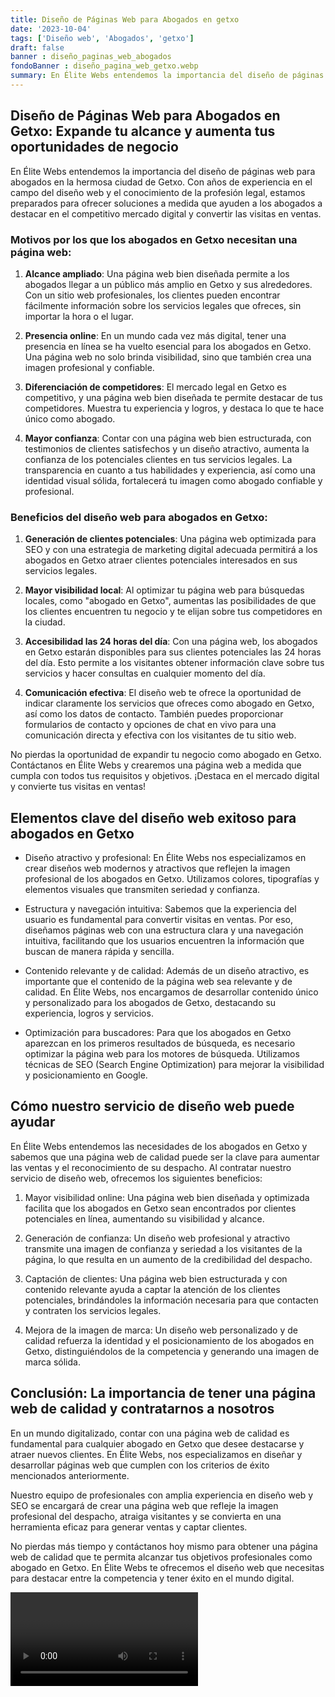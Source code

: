 ```yaml
---
title: Diseño de Páginas Web para Abogados en getxo
date: '2023-10-04'
tags: ['Diseño web', 'Abogados', 'getxo']
draft: false
banner : diseño_paginas_web_abogados
fondoBanner : diseño_pagina_web_getxo.webp
summary: En Élite Webs entendemos la importancia del diseño de páginas web para abogados en la hermosa ciudad de Getxo. Con años de experiencia en el campo del diseño web y el conocimiento de la profesión legal, estamos preparados para ofrecer soluciones a medida que ayuden a los abogados a destacar en el competitivo mercado digital y convertir las visitas en ventas.
---
```


## Diseño de Páginas Web para Abogados en Getxo: Expande tu alcance y aumenta tus oportunidades de negocio

En Élite Webs entendemos la importancia del diseño de páginas web para abogados en la hermosa ciudad de Getxo. Con años de experiencia en el campo del diseño web y el conocimiento de la profesión legal, estamos preparados para ofrecer soluciones a medida que ayuden a los abogados a destacar en el competitivo mercado digital y convertir las visitas en ventas.

### Motivos por los que los abogados en Getxo necesitan una página web:

1. **Alcance ampliado**: Una página web bien diseñada permite a los abogados llegar a un público más amplio en Getxo y sus alrededores. Con un sitio web profesionales, los clientes pueden encontrar fácilmente información sobre los servicios legales que ofreces, sin importar la hora o el lugar.

2. **Presencia online**: En un mundo cada vez más digital, tener una presencia en línea se ha vuelto esencial para los abogados en Getxo. Una página web no solo brinda visibilidad, sino que también crea una imagen profesional y confiable.

3. **Diferenciación de competidores**: El mercado legal en Getxo es competitivo, y una página web bien diseñada te permite destacar de tus competidores. Muestra tu experiencia y logros, y destaca lo que te hace único como abogado.

4. **Mayor confianza**: Contar con una página web bien estructurada, con testimonios de clientes satisfechos y un diseño atractivo, aumenta la confianza de los potenciales clientes en tus servicios legales. La transparencia en cuanto a tus habilidades y experiencia, así como una identidad visual sólida, fortalecerá tu imagen como abogado confiable y profesional.

### Beneficios del diseño web para abogados en Getxo:

1. **Generación de clientes potenciales**: Una página web optimizada para SEO y con una estrategia de marketing digital adecuada permitirá a los abogados en Getxo atraer clientes potenciales interesados en sus servicios legales.

2. **Mayor visibilidad local**: Al optimizar tu página web para búsquedas locales, como "abogado en Getxo", aumentas las posibilidades de que los clientes encuentren tu negocio y te elijan sobre tus competidores en la ciudad.

3. **Accesibilidad las 24 horas del día**: Con una página web, los abogados en Getxo estarán disponibles para sus clientes potenciales las 24 horas del día. Esto permite a los visitantes obtener información clave sobre tus servicios y hacer consultas en cualquier momento del día.

4. **Comunicación efectiva**: El diseño web te ofrece la oportunidad de indicar claramente los servicios que ofreces como abogado en Getxo, así como los datos de contacto. También puedes proporcionar formularios de contacto y opciones de chat en vivo para una comunicación directa y efectiva con los visitantes de tu sitio web.

No pierdas la oportunidad de expandir tu negocio como abogado en Getxo. Contáctanos en Élite Webs y crearemos una página web a medida que cumpla con todos tus requisitos y objetivos. ¡Destaca en el mercado digital y convierte tus visitas en ventas!

<GifSeo />

<Cta />

## Elementos clave del diseño web exitoso para abogados en Getxo

- Diseño atractivo y profesional: En Élite Webs nos especializamos en crear diseños web modernos y atractivos que reflejen la imagen profesional de los abogados en Getxo. Utilizamos colores, tipografías y elementos visuales que transmiten seriedad y confianza.

- Estructura y navegación intuitiva: Sabemos que la experiencia del usuario es fundamental para convertir visitas en ventas. Por eso, diseñamos páginas web con una estructura clara y una navegación intuitiva, facilitando que los usuarios encuentren la información que buscan de manera rápida y sencilla.

- Contenido relevante y de calidad: Además de un diseño atractivo, es importante que el contenido de la página web sea relevante y de calidad. En Élite Webs, nos encargamos de desarrollar contenido único y personalizado para los abogados de Getxo, destacando su experiencia, logros y servicios.

- Optimización para buscadores: Para que los abogados en Getxo aparezcan en los primeros resultados de búsqueda, es necesario optimizar la página web para los motores de búsqueda. Utilizamos técnicas de SEO (Search Engine Optimization) para mejorar la visibilidad y posicionamiento en Google.

## Cómo nuestro servicio de diseño web puede ayudar

En Élite Webs entendemos las necesidades de los abogados en Getxo y sabemos que una página web de calidad puede ser la clave para aumentar las ventas y el reconocimiento de su despacho. Al contratar nuestro servicio de diseño web, ofrecemos los siguientes beneficios:

1. Mayor visibilidad online: Una página web bien diseñada y optimizada facilita que los abogados en Getxo sean encontrados por clientes potenciales en línea, aumentando su visibilidad y alcance.

2. Generación de confianza: Un diseño web profesional y atractivo transmite una imagen de confianza y seriedad a los visitantes de la página, lo que resulta en un aumento de la credibilidad del despacho.

3. Captación de clientes: Una página web bien estructurada y con contenido relevante ayuda a captar la atención de los clientes potenciales, brindándoles la información necesaria para que contacten y contraten los servicios legales.

4. Mejora de la imagen de marca: Un diseño web personalizado y de calidad refuerza la identidad y el posicionamiento de los abogados en Getxo, distinguiéndolos de la competencia y generando una imagen de marca sólida.

## Conclusión: La importancia de tener una página web de calidad y contratarnos a nosotros

En un mundo digitalizado, contar con una página web de calidad es fundamental para cualquier abogado en Getxo que desee destacarse y atraer nuevos clientes. En Élite Webs, nos especializamos en diseñar y desarrollar páginas web que cumplen con los criterios de éxito mencionados anteriormente.

Nuestro equipo de profesionales con amplia experiencia en diseño web y SEO se encargará de crear una página web que refleje la imagen profesional del despacho, atraiga visitantes y se convierta en una herramienta eficaz para generar ventas y captar clientes.

No pierdas más tiempo y contáctanos hoy mismo para obtener una página web de calidad que te permita alcanzar tus objetivos profesionales como abogado en Getxo. En Élite Webs te ofrecemos el diseño web que necesitas para destacar entre la competencia y tener éxito en el mundo digital.

<Video />

<CtaBot job='Abogados' city='getxo'/>

<Gmaps query='getxo+españa+maps' />